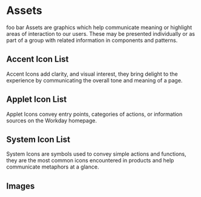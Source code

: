 
<Meta title="Assets/Icons" />

# Assets

foo bar Assets are graphics which help communicate meaning or highlight areas of interaction to our
users. These may be presented individually or as part of a group with related information in
components and patterns.

<ExampleCodeBlock code={Overview} />

## Accent Icon List

Accent Icons add clarity, and visual interest, they bring delight to the experience by communicating
the overall tone and meaning of a page.

<ExampleCodeBlock code={AccentIconList} />

## Applet Icon List

Applet Icons convey entry points, categories of actions, or information sources on the Workday
homepage.

<ExampleCodeBlock code={AppletIconList} />

## System Icon List

System Icons are symbols used to convey simple actions and functions, they are the most common icons
encountered in products and help communicate metaphors at a glance.

<ExampleCodeBlock code={SystemIconList} />

## Images

<ExampleCodeBlock code={Images} />
